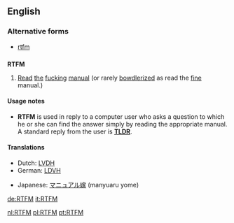 ==English==

===Alternative forms===
*[[rtfm]]

==={{initialism}}===
'''RTFM'''

# {{internet}} [[read|Read]] [[the]] [[fucking]] [[manual]] (or rarely [[bowdlerized]] as read the [[fine]] manual.)

====Usage notes====
*'''RTFM''' is used in reply to a computer user who asks a question to which he or she can find the answer simply by reading the appropriate manual.  A standard reply from the user is '''[[TLDR]]'''.

====Translations====
<!--Note: Provide ABBREVIATIONS where these exist and ensure translations are IDIOMATIC-->
{{top}}
*Dutch: [[LVDH]] <!-- [[Lees verdomme de handleiding]] -->
*German: [[LDVH]] <!-- [[Lies das verdammte Handbuch]] -->
{{mid}}
*Japanese: [[マニュアル嫁]] (manyuaru yome)
{{bottom}}

[[de:RTFM]]
[[it:RTFM]]

[[nl:RTFM]]
[[pl:RTFM]]
[[pt:RTFM]]